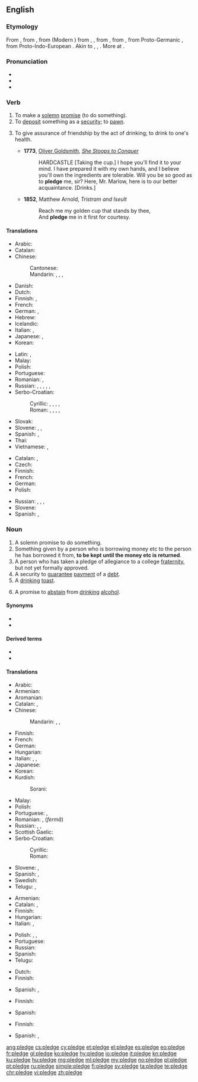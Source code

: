 ==English==
{{slim-wikipedia}}

===Etymology===
From {{etyl|enm|en}} {{m|enm|plege}}, from {{etyl|xno|en}} {{m|fro|plege}}, from {{etyl|fro|en}} {{m|fro|plege}} (Modern {{etyl|fr|-}} {{term|pleige|lang=fr}}) from {{etyl|ML.|en}} {{term|plevium|lang=la}}, {{term|plebium|lang=la}}, from {{etyl|ML.|en}} {{m|la|plebio||I pledge}}, from {{etyl|frk|en}} {{m|frk|*plegan||to pledge; to support; to guarantee}}, from Proto-Germanic {{m|gem-pro|*plegō||responsibility, habit}}, from Proto-Indo-European {{m|ine-pro|*dlegh-}}. Akin to {{etyl|goh|-}} {{term|pflegan||lang=goh|to take care of, be accustomed to}}, {{etyl|osx|-}} {{term|plegan|lang=osx||to vouch for}}, {{etyl|ang|-}} {{m|ang|plēon||to risk, endanger}}. More at {{l|en|plight}}.

===Pronunciation===
* {{IPA|/plɛdʒ/|lang=en}}
* {{audio|en-us-pledge.ogg|Audio (US)|lang=en}}
* {{rhymes|ɛdʒ|lang=en}}

===Verb===
{{en-verb|pledg}}

# To make a [[solemn]] [[promise]] (to do something).
# To [[deposit]] something as a [[security]]; to [[pawn]].
# {{context|transitive|lang=en}} To give assurance of friendship by the act of drinking; to drink to one's health.
#* '''1773''', [[w:Oliver Goldsmith|Oliver Goldsmith]], ''[[s:She Stoops to Conquer|She Stoops to Conquer]]''
#*: HARDCASTLE [Taking the cup.] I hope you'll find it to your mind. I have prepared it with my own hands, and I believe you'll own the ingredients are tolerable. Will you be so good as to '''pledge''' me, sir? Here, Mr. Marlow, here is to our better acquaintance. [Drinks.]
#* '''1852''', Matthew Arnold, ''Tristram and Iseult''
#*: Reach me my golden cup that stands by thee,
#*: And '''pledge''' me in it first for courtesy.

====Translations====
{{trans-top|to make a solemn promise}}
* Arabic: {{t|ar|تَعَهدَ|sc=Arab}}
* Catalan: {{t+|ca|prometre}}
* Chinese:
*: Cantonese: {{t|yue|誓|tr=sai6|sc=Hani}}
*: Mandarin: {{t+|cmn|發誓|sc=Hani}}, {{t+|cmn|发誓|tr=fāshì|sc=Hani}}, {{t+|cmn|保證|sc=Hani}}, {{t+|cmn|保证|tr=bǎozhèng|sc=Hani}}
* Danish:
* Dutch: {{t|nl|plechtig beloven}}
* Finnish: {{t+|fi|luvata}}, {{t+|fi|sitoutua}}
* French: {{t+|fr|promettre}}
* German: {{t|de|zusichern}}, {{t+|de|versprechen}}
* Hebrew: {{t-needed|he}}
* Icelandic: {{t-needed|is}}
* Italian: {{t+|it|promettere}}, {{t+|it|impegnarsi}}
* Japanese: {{t+|ja|公約|tr=kōyaku suru|alt=公約する}}, {{t+|ja|保証|tr=ほしょうする, hoshō suru|alt=保証する|sc=Jpan}}
* Korean: {{t-needed|ko}}
{{trans-mid}}
* Latin: {{t|la|spondere}}, {{t|la|vovere}}
* Malay: {{t|ms|ikrar}}
* Polish: {{t+|pl|obiecać}}
* Portuguese: {{t+|pt|prometer}}
* Romanian: {{t+|ro|promite}}, {{t+|ro|garanta}}
* Russian: {{t+|ru|обещать|impf|tr=obeščátʹ}}, {{t+|ru|пообещать|pf|tr=poobeščátʹ}}, {{t+|ru|заверять|impf|tr=zaverjátʹ}}, {{t+|ru|заверить|pf|tr=zavéritʹ}}, {{t+|ru|клясться|impf|tr=kljástʹsja}}, {{t+|ru|поклясться|pf|tr=pokljástʹsja}}
* Serbo-Croatian:
*: Cyrillic: {{t|sh|залога}}, {{t|sh|завет}}, {{t|sh|завјет}}, {{t|sh|обећање}}, {{t|sh|присега}}
*: Roman: {{t+|sh|zaloga}}, {{t|sh|zavet}}, {{t+|sh|zavjet}}, {{t+|sh|obećanje}}, {{t+|sh|prisega}}
* Slovak: {{t-needed|sk}}
* Slovene: {{t|sl|zapriseči}}, {{t|sl|zavezati se}}, {{t|sl|zaobljubiti se}}
* Spanish: {{t+|es|prometer}}, {{t+|es|jurar}}
* Thai: {{t-needed|th}}
* Vietnamese: {{t+|vi|cam kết}}, {{t+|vi|thề}}
{{trans-bottom}}

{{trans-top|to deposit something as a security; to pawn}}
* Catalan: {{t+|ca|penyorar}}, {{t+|ca|empenyorar}}
* Czech: {{t+|cs|zastavit}}
* Finnish: {{t|fi|pantata}}
* French: {{t|fr|mettre en gage}}
* German: {{t+|de|verpfänden}}
* Polish: {{t|pl|złożyć zastaw}}
{{trans-mid}}
* Russian: {{t|ru|[[отдавать]] в [[залог]]|impf|tr=otdavátʹ v zalóg|sc=Cyrl}}, {{t|ru|[[отдать]] в [[залог]]|pf|tr=otdátʹ v zalóg|sc=Cyrl}}, {{t+|ru|закладывать|impf|tr=zakládyvatʹ|sc=Cyrl}}, {{t+|ru|заложить|pf|tr=založítʹ|sc=Cyrl}}
* Slovene: {{t|sl|zastaviti}}
* Spanish: {{t+|es|hipotecar}}, {{t+|es|empeñar}}
{{trans-bottom}}

===Noun===
{{en-noun}}

# A solemn promise to do something.
# Something given by a person who is borrowing money etc to the person he has borrowed it from, '''to be kept until the money etc is returned'''.
# A person who has taken a pledge of allegiance to a college [[fraternity]], but not yet formally approved.
# A security to [[guarantee]] [[payment]] of a [[debt]].
# A [[drinking]] [[toast]].
# {{context|with {{l|en|the}}|lang=en}} A promise to [[abstain]] from [[drinking]] [[alcohol]].

====Synonyms====
* {{l|en|promise}}
* {{l|en|commitment}}

====Derived terms====
* {{l|en|pledgeless}}
* {{l|en|pledge of allegiance}}

====Translations====
{{trans-top|solemn promise}}
* Arabic: {{t|ar|ضمان|tr=ɖamān|m}}
* Armenian: {{t|hy|ուխտ|tr=uxt}}
* Aromanian: {{t|rup|ligãmintu}}
* Catalan: {{t+|ca|promesa|f}}, {{t|ca|jurament|m}}
* Chinese:
*: Mandarin: {{t+|cmn|誓言|tr=shìyán|sc=Hani}}, {{t|cmn|誓詞|sc=Hani}}, {{t+|cmn|誓词|tr=shìcí|sc=Hani}}
* Finnish: {{t+|fi|lupaus}}
* French: {{t+|fr|gage|m}}
* German: {{t+|de|Pfand|n}}
* Hungarian: {{t+|hu|fogadalom}}
* Italian: {{t+|it|giuramento|m}}, {{t+|it|pegno|m}}, {{t|it|promessa solenne|f}}
* Japanese: {{t+|ja|抵当|tr=ていとう, teitō|sc=Jpan}}
* Korean: {{t+|ko|서약|sc=Kore}}
* Kurdish:
*: Sorani: {{t|ku|په‌یمان|tr=paymAn|sc=ku-Arab}}
{{trans-mid}}
* Malay: {{t|ms|ikrar}}
* Polish: {{t+|pl|obietnica|f}}
* Portuguese: {{t+|pt|promessa|f}}, {{t+|pt|penhor|m}}
* Romanian: {{t+|ro|legământ}}, {{t+|ro|promisiune}} (''fermă'')
* Russian: {{t+|ru|обет|m|tr=obét}}, {{t+|ru|обещание|n|tr=obeščánije}}, {{t+|ru|зарок|m|tr=zarók}}
* Scottish Gaelic: {{t|gd|gealltanas|m}}
* Serbo-Croatian:
*: Cyrillic: {{t|sh|за́вет|m}}
*: Roman: {{t|sh|závet|m}}
* Slovene: {{t|sl|zaprisega|f}}, {{t|sl|zaobljuba|f}}
* Spanish: {{t+check|es|juramento|m}}, {{t-check|es|[[promesa]] [[solemne]]|f}} <!-- was "[[promesa]] [[solemne]]" - assumed sum-of-parts; if an idiom, remove the embedded wikilinks to the individual words. see [[User:Kephir/gadgets/xte#Translation_fixing]] -->
* Swedish: {{t+|sv|underpant|c}}
* Telugu: {{t+|te|ప్రతిజ్ఞ|tr=prathigna|sc=Telu}}, {{t+|te|ప్రతిన|tr=prathina|sc=Telu}}
{{trans-bottom}}

{{trans-top|security to payment}}
* Armenian: {{t+|hy|գրավ|sc=Armn}}
* Catalan: {{t+|ca|penyora|f}}, {{t|ca|garantia|f}}
* Finnish: {{t+|fi|pantti}}
* Hungarian: {{t+|hu|zálog}}
* Italian: {{t+|it|avallo|m}}, {{t+|it|garanzia|f}}
{{trans-mid}}
* Polish: {{t|pl|depozyt|m}}, {{t+|pl|kaucja|f}}, {{t|pl|zastaw|m}}
* Portuguese: {{t+|pt|garantia|f}}
* Russian: {{t+|ru|залог|m|tr=zalóg}}
* Spanish: {{t+|es|garantía|f}}
* Telugu: {{t+|te|తనఖా|tr=tanakhaa|sc=Telu}}
{{trans-bottom}}

{{trans-top|person who has taken a pledge of allegiance to a fraternity}}
* Dutch: {{t+|nl|schacht}}
* Finnish: {{t+|fi|kokelas}}
{{trans-mid}}
* Spanish: {{t+|es|iniciado|m}}, {{t+|es|iniciada|f}}
{{trans-bottom}}

{{trans-top|drinking toast}}
* Finnish: {{t|fi|maljapuhe}}
{{trans-mid}}
* Spanish: {{t+|es|brindis|m}}
{{trans-bottom}}

{{trans-top|promise to abstain from drinking alcohol}}
* Finnish: {{t|fi|raittiuslupaus}}
{{trans-mid}}
* Spanish: {{t+|es|juramento|m}}, {{t+|es|manda|f}}
{{trans-bottom}}

[[ang:pledge]]
[[cs:pledge]]
[[cy:pledge]]
[[et:pledge]]
[[el:pledge]]
[[es:pledge]]
[[eo:pledge]]
[[fr:pledge]]
[[gl:pledge]]
[[ko:pledge]]
[[hy:pledge]]
[[io:pledge]]
[[it:pledge]]
[[kn:pledge]]
[[ku:pledge]]
[[hu:pledge]]
[[mg:pledge]]
[[ml:pledge]]
[[my:pledge]]
[[no:pledge]]
[[pl:pledge]]
[[pt:pledge]]
[[ru:pledge]]
[[simple:pledge]]
[[fi:pledge]]
[[sv:pledge]]
[[ta:pledge]]
[[te:pledge]]
[[chr:pledge]]
[[vi:pledge]]
[[zh:pledge]]
